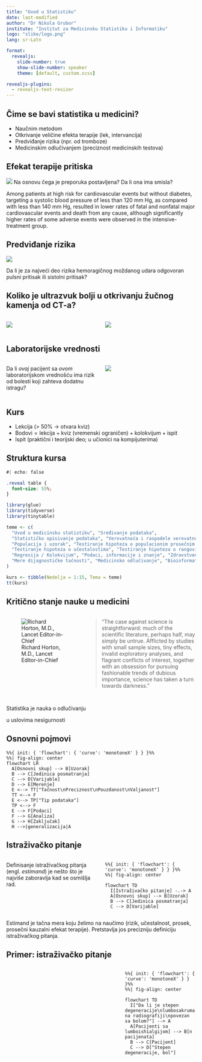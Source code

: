 ```yaml
---
title: "Uvod u Statistiku"
date: last-modified
author: "Dr Nikola Grubor"
institute: "Institut za Medicinsku Statistiku i Informatiku"
logo: "slike/logo.png"
lang: sr-Latn

format:
  revealjs:
    slide-number: true
    show-slide-number: speaker
    theme: [default, custom.scss]

revealjs-plugins:
  - revealjs-text-resizer
---
```


## Čime se bavi statistika u medicini?

- Naučnim metodom
- Otkrivanje veličine efekta terapije (lek, intervancija)
- Predviđanje rizika (npr. od tromboze)
- Medicinskim odlučivanjem (preciznost medicinskih testova)

## Efekat terapije pritiska

![](slike/sprint.png){fig-align="center"}
Na osnovu čega je [preporuka]{.yellow} postavljena? Da li ona ima [smisla]{.yellow}? 

::: {.notes}
Among patients at high risk for cardiovascular events but without diabetes, targeting a systolic blood pressure of less than 120 mm Hg, as compared with less than 140 mm Hg, resulted in lower rates of fatal and nonfatal major cardiovascular events and death from any cause, although significantly higher rates of some adverse events were observed in the intensive-treatment group.
:::

## Predviđanje rizika

![](slike/stroke.png){fig-align="center"}

Da li je za najveći deo rizika hemoragičnog moždanog udara odgovoran [pulsni pritisak]{.yellow} ili [sistolni pritisak]{.yellow}?

## Koliko je ultrazvuk bolji u otkrivanju žučnog kamenja od CT-a?

::: columns
::: {.column width="50%"}
![](slike/stone.png)
:::

::: {.column width="50%"}
![](slike/stone_ct.png)
:::
:::

## Laboratorijske vrednosti

::: columns
::: {.column width="50%"}
Da li *ovaj* pacijent sa *ovom* laboratorijskom vrednošću ima rizik od bolesti koji zahteva dodatnu istragu?
:::
::: {.column width="50%"}
![](slike/kks.jpg)
:::
:::

## Kurs {.smaller}

- Lekcija ($\gt$ 50% $\rightarrow$ otvara kviz)
- $\text{Bodovi} = \text{lekcija} + \text{kviz (vremenski ograničen)} + \text{kolokvijum} + \text{ispit}$
- Ispit (praktični i teorijski deo; u učionici na kompijuterima)

## Struktura kursa

<!-- FIX THIS TABLE SIZE -->

```css
#| echo: false

.reveal table {
  font-size: 55%;
}
```

```r
library(glue)
library(tidyverse)
library(tinytable)

teme <- c(
  "Uvod u medicinsku statistiku", "Sređivanje podataka",
  "Statističko opisivanje podataka", "Verovatnoća i raspodele verovatnoća",
  "Populacija i uzorak", "Testiranje hipoteza o populacionim prosečnim vrednostima i proporcijama",
  "Testiranje hipoteza o učestalostima", "Testiranje hipoteza o rangovima", "Korelacija",
  "Regresija / Kolokvijum", "Podaci, informacije i znanje", "Zdravstveni informacioni sistem",
  "Mere dijagnostičke tačnosti", "Medicinsko odlučivanje", "Bioinformatika"
)

kurs <- tibble(Nedelja = 1:15, Tema = teme)
tt(kurs)
```

## Kritično stanje nauke u medicini {.smaller}

::: columns
::: {.column width="40%"}
![Richard Horton, M.D., Lancet Editor-in-Chief](slike/horton.jpg)
:::

::: {.column width="60%"}

> “The case against science is straightforward: [much of the scientific literature, perhaps half, may simply be untrue]{.yellow}. Afflicted by studies with small sample sizes, tiny effects, invalid exploratory analyses, and flagrant conflicts of interest, together with an obsession for pursuing fashionable trends of dubious importance, science has taken a turn towards darkness.”

:::
:::

## {.center}

::: r-fit-text
Statistika je nauka o odlučivanju

u uslovima [nesigurnosti]{.yellow}
:::

## Osnovni pojmovi {.center}

```mermaid
%%{ init: { 'flowchart': { 'curve': 'monotoneX' } } }%%
%%| fig-align: center
flowchart LR
  A[Osnovni skup] --> B[Uzorak]
  B --> C[Jedinica posmatranja]
  C --> D[Varijable]
  D --> E[Merenje]
  E <--> TT["Tačnost\nPreciznost\nPouzdanost\nValjanost"]
  TT <--> F
  E <--> TP["Tip podataka"]
  TP <--> F
  E --> F[Podaci]
  F --> G[Analiza]
  G --> H[Zaključak]
  H -->|generalizacija|A

```

## Istraživačko pitanje {.center}

:::: columns

::: {.column width="50%"}
Definisanje istraživačkog pitanja (engl. *estimand*) je nešto što je najviše zaboravlja kad se osmišlja rad.
:::

::: {.column width="50%"}
```mermaid
%%{ init: { 'flowchart': { 'curve': 'monotoneX' } } }%%
%%| fig-align: center

flowchart TD
  I[Istraživačko pitanje] -.-> A
  A[Osnovni skup] --> B[Uzorak]
  B --> C[Jedinica posmatranja]
  C --> D[Varijable]
```
:::
::::

::: {.notes}
Estimand je tačna mera koju želimo na naučimo (rizik, učestalnost, prosek, prosečni kauzalni efekat terapije). Pretstavlja jos precizniju definiciju istraživačkog pitanja.
:::

## Primer: istraživačko pitanje {.center}

:::: {.columns style='display: flex !important; height: 90%;'}
::: {.column width="50%" style='display: flex; justify-content: center; align-items: end;'}
```mermaid
%%{ init: { 'flowchart': { 'curve': 'monotoneX' } } }%%
%%| fig-align: center

flowchart TD
  I[Istraživačko pitanje] --> A
  A[Osnovni skup] --> B[Uzorak]
  B --> C[Jedinica posmatranja]
  C --> D[Varijable]
```
:::

::: {.column width="50%" .fragment}
```mermaid
%%{ init: { 'flowchart': { 'curve': 'monotoneX' } } }%%
%%| fig-align: center

flowchart TD
  I["Da li je stepen degeneracije\nlumbosakruma na radiografiji\npovezan sa bolom?"] --> A
  A[Pacijenti sa lumboishialgijom] --> B[n pacijenata]
  B --> C[Pacijent]
  C --> D["Stepen degeneracije, bol"]
```
:::
::::

## Prva baza podataka

```r
library(medicaldata)
data(scurvy)

scurvy %>%
  head(12) %>%
  select(1:2, 4:5, fit_for_duty_d6) %>%
  tt(
    notes = "Beleške: Skraćena baza originalnih podataka prikupljenih od strane Džejms Linda; d6, na dan 6.",
    theme = "striped"
  )
```


## Tipovi podataka

[Podaci]{.blue} se sastoje od varijabli. Gde varijabla predstavlja [meru]{.yellow} neke pojave.

- Kvalitativni (opisuju pojavu)
- Kvantitativni (dodeljuju numeričku vrednost)

::: {.callout-important}
"Koja je vaša omiljena hrana?", na šta su odgovori: grožđe, čokolada, karbonara, pica i mango. Ovi podaci nisu numerički; ali im često dodeljujemo brojeve (1 = grožđe, 2 = čokolada, itd.), međutim u ovom slučaju brojeve koristimo kao oznake, ne kao prave vrednosti.
:::

## Kvantitativni podaci

```r
question <- tribble(
  ~`Koji vam je omiljeni predmet?`, ~`Broj učenika`,
  "Patologija", 105,
  "Statistika", 20,
  "Patofiza", 4
)
tt(question)
```

::: {.callout-note}
Primetiti da su odgovori studenata kvalitativni, ali smo ih sumiranjem pretvorili u kvantitativne.
:::

## Tipovi brojeva

- Binarni brojevi (Da/Ne; 1/0; `TRUE`/`FALSE`)
- Celi ($\mathbb Z$) brojevi ("Koliko se slažete na skali od 1 do 7?")
- Realni ($\mathbb R$) brojevi (najčešći, $3.12...$, $9.81...$)

## Diskontinuirana (diskretna) i kontinuirana merenja {.smaller}

- **Diskontinuirano** (diskretno) merenje (podatak) je ono koje je [kvalitativno]{.yellow} ili se može izraziti preko [celog broja]{.yellow}

> Broj porođaja: 3, nema nikakvog smisla pričati o 3.5 porođaja!

- **Kontinuirano** merenje je ono koje se izražava pomoću [realnog broja]{.yellow}

> Kada merimo težinu u $kg$ obično zaokružimo, međutim u ovom slučaju ima smisla pričati o *preciznijim* merenjima ($70 \; \text{kg}$, $70.3467 \; \text{kg}$).

::: {.notes}
The most important takeaway from this is that some kinds of statistics don’t make sense on some kinds of data. Zip code basically serves as a label for a different region. For this reason, it wouldn’t make sense to talk about the average zip code, for example.
:::

## Merne skale (1)

Varijable moraju da imaju barem dve vrednosti (inače bi bile konstante), ali vrednosti varijable mogu na različite načine da se odnose jedna sa drugom:

- Identitet: Svaka vrednost je jedinstvena.
- Veličina (magnituda): Neke vrednosti su veće od drugih.
- Jednaki intervali: Razlika između 1 i 2 je iste veličine kao 19 i 20.
- Apsolutna nula: Skala ima nulu koja znači nešto (Kelvin vs. Celsius)

## Merne skale (2)

- Nominalna skala (identitet; 1 - Dijabetes, 2 - Hipertenzija)
- Ordinalna skala (identitet i veličina; 1 - Primarno obrazovanje, 2 - Srednja škola)
- Intervalna skala (identitet, veličina, i jednaki intervali; Celsius, Fahrenheit)
- Ratio skala (sve + apsolutna nula; Kelvin, visina, težina)

```r
scales <- tribble(
  ~`Skala`, ~`Jednako/nije jednako`, ~`>/<`, ~`+/-`, ~`Množenje/deljenje`,
  "Nominalna", "OK", "", "", "",
  "Ordinalna", "OK", "OK", "", "",
  "Intervalna", "OK", "OK", "OK", "",
  "Ratio", "OK", "OK", "OK", "OK"
)
tt(scales,
   caption = "Dozvoljene operacije u odnosu na skalu")
```


::: {.notes}
These constraints imply certain kinds of statistics. Statistics that simply count values (mode), can be calculated on any of the variable types. Statistics based on ordering or ranking of values (median), require that the value at least be on an ordinal scale. Finally, statistics that involve adding up values (such as the average, or mean), require that the variables be at least on an interval scale.
:::

## Ko zna zna (podatak)?

::: columns

::: {.column width="50%"}
- ABO
- Bol (NRS 0-10 skala)
- M/Ž
- Stadijum (I-IV)
- TA (mmHg)
- Srčana fr (otk/min)
- Starost
:::

::: {.column width="50%" .incremental}
- Nominalni
- Ordinalni
- Nominalni (binarni)
- Ordinalni
- Numerički (kont.)
- Numerički (diskretni)\*
- Numerički (kont.)
:::

:::

## Šta ćemo sa vremenom?

![](slike/vreme.png){fig-align="center"}

## Principi sređene baze (tidydata)

![](slike/tidy-1.png)

## Kako se pravi baza u Excel-u

Zadatak?

# Česte greške u pravljenju baza

## Granularni podaci (razdvajanje)

![](slike/tidy-17.png)

## Granularni podaci (spajanje)

![](slike/tidy-18.png)

## Ponovljenje kolone (neprepoznate varijable)

![](slike/tidy-8.png)

## Ponovljena merenja (lakše upisivanje)

![](slike/tidy-9.png)

## Zadatak: vremesnke serije {.variant-one}

::: nonincremental

[Napravi]{.yellow} bazu kako bi:

- Pratili pacijente da saznamo ko je imao recidiv posle operacije?
- Upisali CRP meren serijski u intervalu: 1h, 12h, 24h?

:::

## Podaci koji nedostaju {.larger}

```r
treatment <- tribble(
  ~pacijent, ~intervencija, ~ishod,
  "Petar Petrovic", 1, 7,
  NA, 2, 10,
  NA, 3, NA,
  "Katarina Katic", 1, 4
)
tt(treatment)
```

